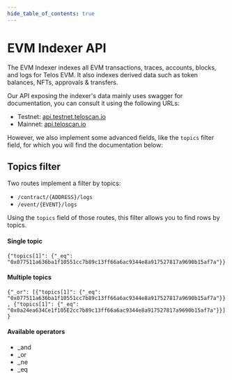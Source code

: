 ```yaml
---
hide_table_of_contents: true
---
```


# EVM Indexer API

The EVM Indexer indexes all EVM transactions, traces, accounts, blocks, and logs for Telos EVM. It also indexes derived data such as token balances, NFTs, approvals & transfers.

Our API exposing the indexer's data mainly uses swagger for documentation, you can consult it using the following URLs:

- Testnet: [api.testnet.teloscan.io](http://api.testnet.teloscan.io/swagger/)
- Mainnet: [api.teloscan.io](http://api.teloscan.io/swagger/)

However, we also implement some advanced fields, like the `topics` filter field, for which you will find the documentation below:

## Topics filter

Two routes implement a filter by topics:

- `/contract/{ADDRESS}/logs`
- `/event/{EVENT}/logs`

Using the `topics` field of those routes, this filter allows you to find rows by topics.

#### Single topic
`{"topics[1]": {"_eq": "0x077511a636ba1f10551cc7b89c13ff66a6ac9344e8a917527817a9690b15af7a"}}`

#### Multiple topics

`{"_or": [{"topics[1]": {"_eq": "0x077511a636ba1f10551cc7b89c13ff66a6ac9344e8a917527817a9690b15af7a"}}, {"topics[1]": {"_eq": "0x0a24ea634Ce1f105E2cc7b89c13ff66a6ac9344e8a917527817a9690b15af7a"}}]}`

#### Available operators

- _and
- _or
- _ne
- _eq
